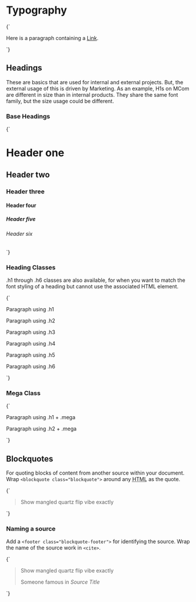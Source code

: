 
<Meta title="Foundation/Typography" />

# Typography

<Canvas>
  <Story name="General">
    {`
      <p>
        Here is a paragraph containing a <a href="https://example.org">Link</a>.
      </p>
    `}
  </Story>
</Canvas>

## Headings

These are basics that are used for internal and external projects. But, the external usage of this is driven by Marketing. As an example, H1s on MCom are different in size than in internal products. They share the same font family, but the size usage could be different.

### Base Headings

<Canvas>
  <Story name="Base Headings">
    {`
      <h1>Header one</h1>
      <h2>Header two</h2>
      <h3>Header three</h3>
      <h4>Header four</h4>
      <h5>Header five</h5>
      <h6>Header six</h6>
    `}
  </Story>
</Canvas>

### Heading Classes

.h1 through .h6 classes are also available, for when you want to match the font styling of a heading but cannot use the associated HTML element.

<Canvas>
  <Story name="Heading Classes">
    {`
      <p class="h1">Paragraph using .h1</p>
      <p class="h2">Paragraph using .h2</p>
      <p class="h3">Paragraph using .h3</p>
      <p class="h4">Paragraph using .h4</p>
      <p class="h5">Paragraph using .h5</p>
      <p class="h6">Paragraph using .h6</p>
    `}
  </Story>
</Canvas>

### Mega Class

<Canvas>
  <Story name="Mega Class">
    {`
      <p class="h1 mega">Paragraph using .h1 + .mega</p>
      <p class="h2 mega">Paragraph using .h2 + .mega</p>
    `}
  </Story>
</Canvas>

## Blockquotes

For quoting blocks of content from another source within your document. Wrap `<blockquote class="blockquote">` around any <abbr title="HyperText Markup Language">HTML</abbr> as the quote.

<Canvas>
  <Story name="Blockquote">
    {`
      <blockquote class="blockquote">
        <p>Show mangled quartz flip vibe exactly</p>
      </blockquote>
    `}
  </Story>
</Canvas>

### Naming a source

Add a `<footer class="blockquote-footer">` for identifying the source. Wrap the name of the source work in `<cite>`.

<Canvas>
  <Story name="Naming a source">
    {`
      <blockquote class="blockquote">
        <p>Show mangled quartz flip vibe exactly</p>
        <footer class="blockquote-footer">Someone famous in <cite title="Source Title">Source Title</cite></footer>
      </blockquote>
    `}
  </Story>
</Canvas>
